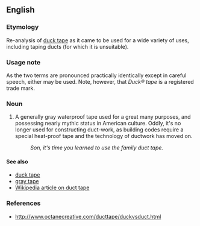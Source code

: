 ==English==

===Etymology===
Re-analysis of [[duck tape]] as it came to be used for a wide variety of uses, including taping ducts (for which it is unsuitable).

===Usage note===
As the two terms are pronounced practically identically except in careful speech, either may be used.  Note, however, that ''Duck&reg; tape'' is a registered trade mark.

===Noun===

# A generally gray waterproof tape used for a great many purposes, and possessing nearly mythic status in American culture.  Oddly, it's no longer used for constructing duct-work, as building codes require a special heat-proof tape and the technology of ductwork has moved on.
#: ''Son, it's time you learned to use the family duct tape.''

====See also====

*[[duck tape]]
*[[gray tape]]
*[[w:duct tape|Wikipedia article on duct tape]]

===References===

*http://www.octanecreative.com/ducttape/duckvsduct.html